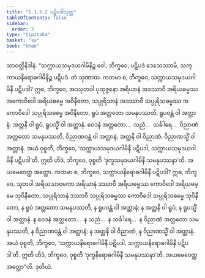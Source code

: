 ```yaml
---
title: "1.1.5.2 ပဋိပဒါသုတ္တ"
tableOfContents: false
sidebar:
  order: 3
type: "tipitaka"
basket: "su"
book: "khan"
---
```



<DynamicBreadcrumb />

<Division number="44" book="khan">

<Paragraph number="196" book="khan">
သာဝတ္ထိနိဒါနံ. “သက္ကာယသမုဒယဂါမိနိဉ္စ ဝေါ, ဘိက္ခဝေ, ပဋိပဒံ ဒေသေဿာမိ, သက္ကာယနိရောဓဂါမိနိဉ္စ ပဋိပဒံ. တံ သုဏာထ. ကတမာ စ, ဘိက္ခဝေ, သက္ကာယသမုဒယဂါမိနီ ပဋိပဒါ? ဣဓ, ဘိက္ခဝေ, အဿုတဝါ ပုထုဇ္ဇနော အရိယာနံ အဒဿာဝီ အရိယဓမ္မဿ အကောဝိဒေါ အရိယဓမ္မေ အဝိနီတော, သပ္ပုရိသာနံ အဒဿာဝီ သပ္ပုရိသဓမ္မဿ အကောဝိဒေါ သပ္ပုရိသဓမ္မေ အဝိနီတော, ရူပံ အတ္တတော သမနုပဿတိ, ရူပဝန္တံ ဝါ အတ္တာနံ; အတ္တနိ ဝါ ရူပံ, ရူပသ္မိံ ဝါ အတ္တာနံ. ဝေဒနံ အတ္တတော…  သညံ…  သင်္ခါရေ…  ဝိညာဏံ အတ္တတော သမနုပဿတိ, ဝိညာဏဝန္တံ ဝါ အတ္တာနံ; အတ္တနိ ဝါ ဝိညာဏံ, ဝိညာဏသ္မိံ ဝါ အတ္တာနံ. အယံ ဝုစ္စတိ, ဘိက္ခဝေ, ‘သက္ကာယသမုဒယဂါမိနီ ပဋိပဒါ, သက္ကာယသမုဒယဂါမိနီ ပဋိပဒါ’တိ. ဣတိ ဟိဒံ, ဘိက္ခဝေ, ဝုစ္စတိ ‘ဒုက္ခသမုဒယဂါမိနီ သမနုပဿနာ’တိ. အယမေဝေတ္ထ အတ္ထော.
</Paragraph>

<Paragraph number="197" book="khan">
ကတမာ စ, ဘိက္ခဝေ, သက္ကာယနိရောဓဂါမိနီ ပဋိပဒါ? ဣဓ, ဘိက္ခဝေ, သုတဝါ အရိယသာဝကော အရိယာနံ ဒဿာဝီ အရိယဓမ္မဿ ကောဝိဒေါ အရိယဓမ္မေ သုဝိနီတော, သပ္ပုရိသာနံ ဒဿာဝီ သပ္ပုရိသဓမ္မဿ ကောဝိဒေါ သပ္ပုရိသဓမ္မေ သုဝိနီတော, န ရူပံ အတ္တတော သမနုပဿတိ, န ရူပဝန္တံ ဝါ အတ္တာနံ; န အတ္တနိ ဝါ ရူပံ, န ရူပသ္မိံ ဝါ အတ္တာနံ. န ဝေဒနံ အတ္တတော…  န သညံ…  န သင်္ခါရေ…  န ဝိညာဏံ အတ္တတော သမနုပဿတိ, န ဝိညာဏဝန္တံ ဝါ အတ္တာနံ; န အတ္တနိ ဝါ ဝိညာဏံ, န ဝိညာဏသ္မိံ ဝါ အတ္တာနံ. အယံ ဝုစ္စတိ, ဘိက္ခဝေ, ‘သက္ကာယနိရောဓဂါမိနီ ပဋိပဒါ, သက္ကာယနိရောဓဂါမိနီ ပဋိပဒါ’တိ. ဣတိ ဟိဒံ, ဘိက္ခဝေ, ဝုစ္စတိ ‘ဒုက္ခနိရောဓဂါမိနီ သမနုပဿနာ’တိ. အယမေဝေတ္ထ အတ္ထော”တိ.

</Paragraph>
</Division>

<Paragraph number="198" type="center" book="khan">
ဒုတိယံ.
</Paragraph>
